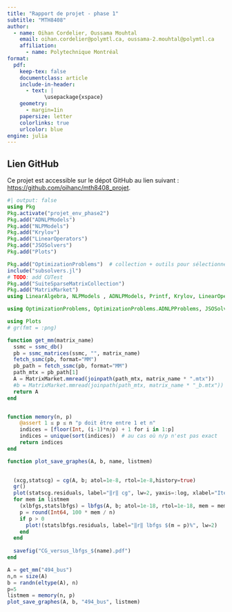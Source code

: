 ```yaml
---
title: "Rapport de projet - phase 1"
subtitle: "MTH8408"
author:
  - name: Oihan Cordelier, Oussama Mouhtal
    email: oihan.cordelier@polymtl.ca, oussama-2.mouhtal@polymtl.ca
    affiliation:
      - name: Polytechnique Montréal
format:
  pdf:
    keep-tex: false
    documentclass: article
    include-in-header:
      - text: |
            \usepackage{xspace}
    geometry:
      - margin=1in
    papersize: letter
    colorlinks: true
    urlcolor: blue
engine: julia
---
```


## Lien GitHub
Ce projet est accessible sur le dépot GitHub au lien suivant : [https://github.com/oihanc/mth8408_projet](https://github.com/oihanc/mth8408_projet).


```julia
#| output: false
using Pkg
Pkg.activate("projet_env_phase2")
Pkg.add("ADNLPModels")
Pkg.add("NLPModels")
Pkg.add("Krylov")
Pkg.add("LinearOperators")
Pkg.add("JSOSolvers")
Pkg.add("Plots")

Pkg.add("OptimizationProblems")  # collection + outils pour sélectionner les problèmes
include("subsolvers.jl")
# TODO: add CUTest
Pkg.add("SuiteSparseMatrixCollection")
Pkg.add("MatrixMarket")
using LinearAlgebra, NLPModels , ADNLPModels, Printf, Krylov, LinearOperators, SuiteSparseMatrixCollection, MatrixMarket 

using OptimizationProblems, OptimizationProblems.ADNLPProblems, JSOSolvers

using Plots
# gr(fmt = :png)
```
```julia
function get_mm(matrix_name)
  ssmc = ssmc_db()
  pb = ssmc_matrices(ssmc, "", matrix_name)
  fetch_ssmc(pb, format="MM")
  pb_path = fetch_ssmc(pb, format="MM")
  path_mtx = pb_path[1]
  A = MatrixMarket.mmread(joinpath(path_mtx, matrix_name * ".mtx"))
  #b = MatrixMarket.mmread(joinpath(path_mtx, matrix_name * "_b.mtx"))
  return A
end


function memory(n, p)
    @assert 1 ≤ p ≤ n "p doit être entre 1 et n"
    indices = [floor(Int, (i-1)*n/p) + 1 for i in 1:p]
    indices = unique(sort(indices))  # au cas où n/p n'est pas exact
    return indices
end

function plot_save_graphes(A, b, name, listmem)
  

  (xcg,statscg) = cg(A, b; atol=1e-8, rtol=1e-8,history=true)
  gr()
  plot(statscg.residuals, label="‖r‖ cg", lw=2, yaxis=:log, xlabel="Itération")
  for mem in listmem
    (xlbfgs,statslbfgs) = lbfgs(A, b; atol=1e-18, rtol=1e-18, mem = mem)  
    p = round(Int64, 100 * mem / n)
    if p > 0
      plot!(statslbfgs.residuals, label="‖r‖ lbfgs $(m = p)%", lw=2)
    end
  end
    
  savefig("CG_versus_lbfgs_$(name).pdf")
end

```


```julia
A = get_mm("494_bus")
n,n = size(A)
b = randn(eltype(A), n)
p=5
listmem = memory(n, p)
plot_save_graphes(A, b, "494_bus", listmem)
```






